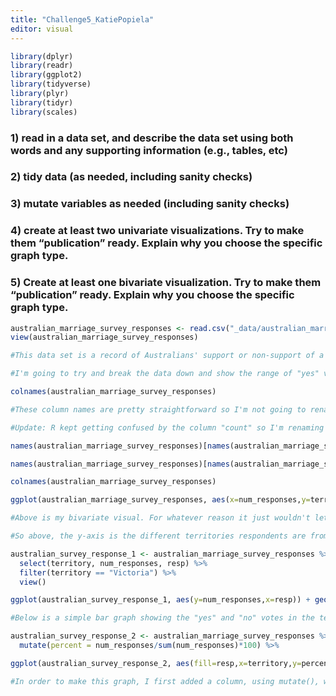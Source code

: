 ```yaml
---
title: "Challenge5_KatiePopiela"
editor: visual
---
```


```r
library(dplyr)
library(readr)
library(ggplot2)
library(tidyverse)
library(plyr)
library(tidyr)
library(scales)
```

### 1) read in a data set, and describe the data set using both words and any supporting information (e.g., tables, etc)

### 2) tidy data (as needed, including sanity checks)

### 3) mutate variables as needed (including sanity checks)

### 4) create at least two univariate visualizations. Try to make them "publication" ready. Explain why you choose the specific graph type.

### 5) Create at least one bivariate visualization. Try to make them "publication" ready. Explain why you choose the specific graph type.

```r
australian_marriage_survey_responses <- read.csv("_data/australian_marriage_tidy.csv")
view(australian_marriage_survey_responses)
```

```r
#This data set is a record of Australians' support or non-support of a new marriage law (don't know what it is), and the responses are organized by the state/province the respondents reside in.

#I'm going to try and break the data down and show the range of "yes" votes per territory as well as that for "no".
```

```r
colnames(australian_marriage_survey_responses)
```

```r
#These column names are pretty straightforward so I'm not going to rename them. 

#Update: R kept getting confused by the column "count" so I'm renaming it to "num_responses"
```

```r
names(australian_marriage_survey_responses)[names(australian_marriage_survey_responses) == 'count'] <- 'num_responses'

names(australian_marriage_survey_responses)[names(australian_marriage_survey_responses) == 'yn_responses'] <- 'resp'

colnames(australian_marriage_survey_responses)
```

```r
ggplot(australian_marriage_survey_responses, aes(x=num_responses,y=territory,color=resp)) +geom_point() + xlab("Number of Responses") + ylab("Territory")
```

```r
#Above is my bivariate visual. For whatever reason it just wouldn't let me change the label for the color/fill. I can include it in the code, it just won't change it.

#So above, the y-axis is the different territories respondents are from and the x-axis is the number of responses. I wanted to show (in more easily readable fashion) the number of yes and no responses to this proposed-law for each state. As you can see, the red dots are "no" and the blue are "yes." Since it'd be hard to get the exact number of "yes" and "no" responses from the points alone, I'm going to pick one territory as an example and present the values as a univariate visual.
```

```r
australian_survey_response_1 <- australian_marriage_survey_responses %>%
  select(territory, num_responses, resp) %>%
  filter(territory == "Victoria") %>%
  view()
```

```r
ggplot(australian_survey_response_1, aes(y=num_responses,x=resp)) + geom_bar(position="stack",stat="identity") + labs(x="Responses, Y/N", y="Number of Responses") 

#Below is a simple bar graph showing the "yes" and "no" votes in the territory of Victoria. The majority of respondents voted "yes." 
```

```r
australian_survey_response_2 <- australian_marriage_survey_responses %>%
  mutate(percent = num_responses/sum(num_responses)*100) %>%
```

```r
ggplot(australian_survey_response_2, aes(fill=resp,x=territory,y=percent))+geom_bar(position = "stack",stat="identity") + ylab("Percentage of Responses") + xlab("Territory") + labs(fill= "Responses") + coord_flip() 

#In order to make this graph, I first added a column, using mutate(), which converted the vote counts (for "yes" and "no") into percentages. Then I created a percentage bar graph, made the response variable the fill color(s), and stacked the percentages. This graph is useful as a quick overview of how many people voted "yes" or "no" in this postal survey, and unlike the very first graph, the figures are much more easily gathered in this format than with a point chart 
```

